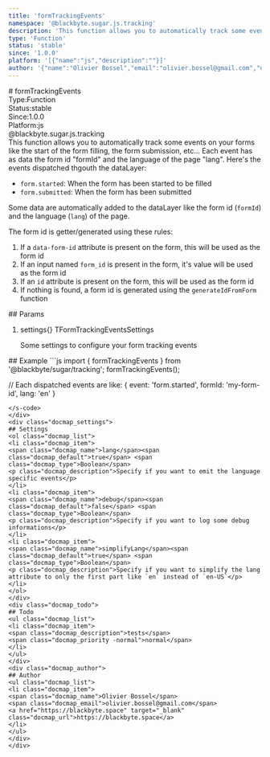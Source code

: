 ```yaml
---
title: 'formTrackingEvents'
namespace: '@blackbyte.sugar.js.tracking'
description: 'This function allows you to automatically track some events on your forms like the start of the form filling, the form submission, etc... Each event has as data the form id &quot;formId&quot; and the language of the page &quot;lang&quot;. Here&#39;s the events dispatched thgouth the dataLayer:  - `form.started`: When the form has been started to be filled - `form.submitted`: When the form has been submitted  Some data are automatically added to the dataLayer like the form id (`formId`) and the language (`lang`) of the page.  The form id is getter/generated using these rules:  1. If a `data-form-id` attribute is present on the form, this will be used as the form id 2. If an input named `form_id` is present in the form, it&#39;s value will be used as the form id 3. If an `id` attribute is present on the form, this will be used as the form id 4. If nothing is found, a form id is generated using the `generateIdFromForm` function'
type: 'Function'
status: 'stable'
since: '1.0.0'
platform: '[{"name":"js","description":""}]'
author: '{"name":"Olivier Bossel","email":"olivier.bossel@gmail.com","url":"https://blackbyte.space"}'
---
```

<div class="docmap -mdx">
# formTrackingEvents
<div class="docmap_metas">
<div class="docmap_type"><span class="docmap_type-label">Type:</span><span class="docmap_type-value">Function</span></div>
<div class="docmap_status"><span class="docmap_status-label">Status:</span><span class="docmap_status-value -stable">stable</span></div>
<div class="docmap_since"><span class="docmap_since-label">Since:</span><span class="docmap_since-value">1.0.0</span></div>
<div class="docmap_platform"><span class="docmap_platform-label">Platform:</span><span class="docmap_platform-value -js">js</span></div>
</div>
<div class="docmap_namespace">@blackbyte.sugar.js.tracking</div>
<div class="docmap_description typo-lead typo-format">
This function allows you to automatically track some events on your forms like the start of the form filling,
the form submission, etc...
Each event has as data the form id &quot;formId&quot; and the language of the page &quot;lang&quot;.
Here&#39;s the events dispatched thgouth the dataLayer:

- `form.started`: When the form has been started to be filled
- `form.submitted`: When the form has been submitted

Some data are automatically added to the dataLayer like the form id (`formId`) and the language (`lang`) of the page.

The form id is getter/generated using these rules:

1. If a `data-form-id` attribute is present on the form, this will be used as the form id
2. If an input named `form_id` is present in the form, it&#39;s value will be used as the form id
3. If an `id` attribute is present on the form, this will be used as the form id
4. If nothing is found, a form id is generated using the `generateIdFromForm` function
</div>
<div class="docmap_params">
## Params
<ol class="docmap_list">
<li class="docmap_item">
<span class="docmap_name">settings</span><span class="docmap_default">&lcub;&rcub;</span> <span class="docmap_type">TFormTrackingEventsSettings</span>
<p class="docmap_description">Some settings to configure your form tracking events</p>
</li>
</ol>
</div>
<div class="docmap_examples">
## Example
<s-code language="js" header>
```js
import { formTrackingEvents } from '@blackbyte/sugar/tracking';
formTrackingEvents();

// Each dispatched events are like:
{
   event: 'form.started',
   formId: 'my-form-id',
   lang: 'en'
}
```
</s-code>
</div>
<div class="docmap_settings">
## Settings
<ol class="docmap_list">
<li class="docmap_item">
<span class="docmap_name">lang</span><span class="docmap_default">true</span> <span class="docmap_type">Boolean</span>
<p class="docmap_description">Specify if you want to emit the language specific events</p>
</li>
<li class="docmap_item">
<span class="docmap_name">debug</span><span class="docmap_default">false</span> <span class="docmap_type">Boolean</span>
<p class="docmap_description">Specify if you want to log some debug informations</p>
</li>
<li class="docmap_item">
<span class="docmap_name">simplifyLang</span><span class="docmap_default">true</span> <span class="docmap_type">Boolean</span>
<p class="docmap_description">Specify if you want to simplify the lang attribute to only the first part like `en` instead of `en-US`</p>
</li>
</ol>
</div>
<div class="docmap_todo">
## Todo
<ul class="docmap_list">
<li class="docmap_item">
<span class="docmap_description">tests</span>
<span class="docmap_priority -normal">normal</span>
</li>
</ul>
</div>
<div class="docmap_author">
## Author
<ul class="docmap_list">
<li class="docmap_item">
<span class="docmap_name">Olivier Bossel</span>
<span class="docmap_email">olivier.bossel@gmail.com</span>
<a href="https://blackbyte.space" target="_blank" class="docmap_url">https://blackbyte.space</a>
</li>
</ul>
</div>
</div>